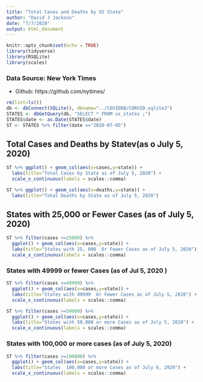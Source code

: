 ```yaml
---
title: "Total Cases and Deaths by US State"
author: "David J Jackson"
date: "7/7/2020"
output: html_document
---
```


```r
knitr::opts_chunk$set(echo = TRUE)
library(tidyverse)
library(RSQLite)
library(scales)
```

### Data Source: New York Times
* Github: https://github.com/nytimes/

```r
rm(list=ls())
db <- dbConnect(SQLite(), dbname="../COVIDDB/CORVID.sqlite3")
STATES <- dbGetQuery(db, "SELECT * FROM us_states ;")
STATES$date <- as.Date(STATES$date)
ST <- STATES %>% filter(date =="2020-07-05")
```

## Total Cases and Deaths by Statev(as o July 5, 2020)

```r
ST %>% ggplot() + geom_col(aes(x=cases,y=state)) +
  labs(title="Total Cases by State as of July 5, 2020") +
  scale_x_continuous(labels = scales::comma)
```

```r
ST %>% ggplot() + geom_col(aes(x=deaths,y=state)) +
  labs(title="Total Deaths by State as of July 5, 2020") 
```

## States with 25,000 or Fewer Cases (as of July 5, 2020)

```r
ST %>% filter(cases <=25000) %>%
  ggplot() + geom_col(aes(x=cases,y=state)) +
  labs(title="States with 25, 000  Or Fewer Cases as of July 5, 2020") +
  scale_x_continuous(labels = scales::comma)
```

### States with 49999 or fewer Cases (as of Jul 5, 2020 )

```r
ST %>% filter(cases <=49999) %>%
  ggplot() + geom_col(aes(x=cases,y=state)) +
  labs(title="States with 49999  Or Fewer Cases as of July 5, 2020") +
  scale_x_continuous(labels = scales::comma)
```
```r
ST %>% filter(cases >=50000) %>%
  ggplot() + geom_col(aes(x=cases,y=state)) +
  labs(title="States with 50,000 or more Cases as of July 5, 2020") +
  scale_x_continuous(labels = scales::comma)
```

### States with 100,000 or more cases (as of July 5, 2020)

```r
ST %>% filter(cases >=100000) %>%
  ggplot() + geom_col(aes(x=cases,y=state)) +
  labs(title="States  100,000 or more Cases as of July 6, 2020") +
  scale_x_continuous(labels = scales::comma)
```
